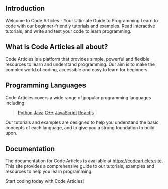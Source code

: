 ## Introduction
Welcome to Code Articles - Your Ultimate Guide to Programming
Learn to code with our beginner-friendly tutorials and examples. Read interactive tutorials, and write and test your code to learn programming.

## What is Code Articles all about?
Code Articles is a platform that provides simple, powerful and flexible resources to learn and understand programming. Our aim is to make the complex world of coding, accessible and easy to learn for beginners.

## Programming Languages
Code Articles covers a wide range of popular programming languages including:

>[Python](python)
>[Java](java)
>[C++](cpp)
>[JavaScript](javascript)
>[Reactjs](react-js)

Our tutorials and examples are designed to help you understand the basic concepts of each language, and to give you a strong foundation to build upon.

## Documentation
The documentation for Code Articles is available at https://codearticles.site. This site provides a comprehensive guide to our tutorials, examples and resources to help you learn programming.

Start coding today with Code Articles!